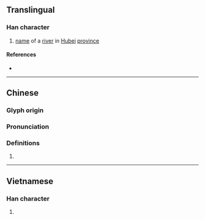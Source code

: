 {{character info/new}}
==Translingual==

===Han character===
{{Han char|rn=85|rad=水|as=07|sn=10|four=34127|canj=EKKB,XEKKB|ids=⿰氵希}}

# [[name]] of a [[river]] in [[Hubei]] [[province]]

====References====
* {{Han ref|kx=0624.020|dkj=17466|hdz=31629.010|uh=6D60|ud=28000|bh=D257|bd=53847}}

----

==Chinese==
{{zh-forms}}

===Glyph origin===
{{Han etym}}

===Pronunciation===
{{zh-pron
|m=xī
|c=hei1
|mc=
|oc=y
|ma=
|cat=pn
}}

===Definitions===
{{zh-hanzi}}

# {{rfdef|lang=zh}}

----

==Vietnamese==

===Han character===
{{vi-readings|rs=水07|hanviet=hơ}}

# {{defn|lang=vi|sort=水07}}